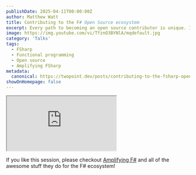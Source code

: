 ```yaml
---
publishDate: 2025-04-11T00:00:00Z
author: Matthew Watt
title: Contributing to the F# Open Source ecosystem
excerpt: Every path to becoming an open source contributor is unique. In this session, Matt will describe how he approached the challenge.
image: https://img.youtube.com/vi/TfznO3BYNlA/mqdefault.jpg
category: 'Talks'
tags:
  - FSharp
  - Functional programming
  - Open source
  - Amplifying FSharp
metadata:
  canonical: https://twopoint.dev/posts/contributing-to-the-fsharp-open-source-ecosystem
showOnHomepage: false
---
```


<iframe
  src="https://www.youtube.com/embed/TfznO3BYNlA"
  allowfullscreen=""
  allow="accelerometer; autoplay; clipboard-write; encrypted-media; gyroscope; picture-in-picture"
  class="w-full aspect-video"
></iframe>

If you like this session, please checkout [Amplifying F#](https://amplifyingfsharp.io/) and all of the awesome stuff they do for the F# ecosystem!
